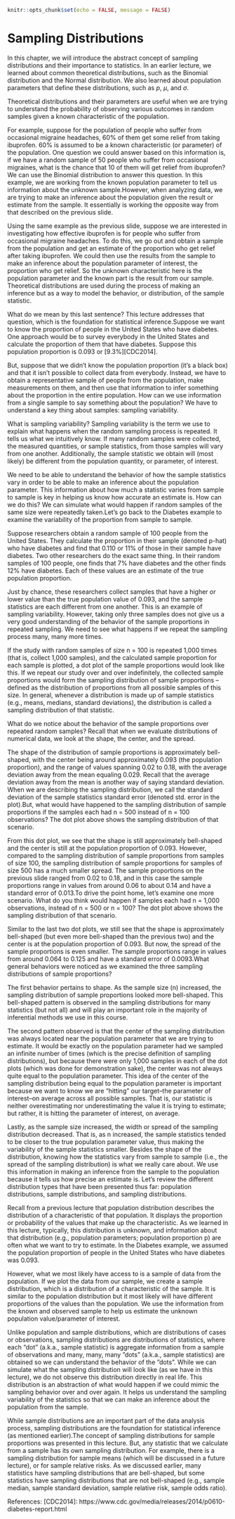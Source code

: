 ```r
knitr::opts_chunk$set(echo = FALSE, message = FALSE)
```

# Sampling Distributions
In this chapter, we will introduce the abstract concept of sampling distributions and their importance to statistics. In an earlier lecture, we learned about common theoretical distributions, such as the Binomial distribution and the Normal distribution. We also learned about population parameters that define these distributions, such as $p$, $\mu$, and $\sigma$.

Theoretical distributions and their parameters are useful when we are trying to understand the probability of observing various outcomes in random samples given a known characteristic of the population. 

For example, suppose for the population of people who suffer from occasional migraine headaches, 60% of them get some relief from taking ibuprofen. 60% is assumed to be a known characteristic (or parameter) of the population. One question we could answer based on this information is, if we have a random sample of 50 people who suffer from occasional migraines, what is the chance that 10 of them will get relief from ibuprofen? We can use the Binomial distribution to answer this question. In this example, we are working from the known population parameter to tell us information about the unknown sample.However, when analyzing data, we are trying to make an inference about the population given the result or estimate from the sample. It essentially is working the opposite way from that described on the previous slide. 

Using the same example as the previous slide, suppose we are interested in investigating how effective ibuprofen is for people who suffer from occasional migraine headaches. To do this, we go out and obtain a sample from the population and get an estimate of the proportion who get relief after taking ibuprofen. We could then use the results from the sample to make an inference about the population parameter of interest, the proportion who get relief. So the unknown characteristic here is the population parameter and the known part is the result from our sample. Theoretical distributions are used during the process of making an inference but as a way to model the behavior, or distribution, of the sample statistic. 

What do we mean by this last sentence? This lecture addresses that question, which is the foundation for statistical inference.Suppose we want to know the proportion of people in the United States who have diabetes. One approach would be to survey everybody in the United States and calculate the proportion of them that have diabetes. Suppose this population proportion is 0.093 or [9.3%][CDC2014].


But, suppose that we didn’t know the population proportion (it’s a black box) and that it isn’t possible to collect data from everybody. Instead, we have to obtain a representative sample of people from the population, make measurements on them, and then use that information to infer something about the proportion in the entire population. How can we use information from a single sample to say something about the population? We have to understand a key thing about samples: sampling variability.

What is sampling variability? 
Sampling variability is the term we use to explain what happens when the random sampling process is repeated. It tells us what we intuitively know. If many random samples were collected, the measured quantities, or sample statistics, from those samples will vary from one another. Additionally, the sample statistic we obtain will (most likely) be different from the population quantity, or parameter, of interest. 

We need to be able to understand the behavior of how the sample statistics vary in order to be able to make an inference about the population parameter. This information about how much a statistic varies from sample to sample is key in helping us know how accurate an estimate is. How can we do this? We can simulate what would happen if random samples of the same size were repeatedly taken.Let’s go back to the Diabetes example to examine the variability of the proportion from sample to sample. 

Suppose researchers obtain a random sample of 100 people from the United States. They calculate the proportion in their sample (denoted p-hat) who have diabetes and find that 0.110 or 11% of those in their sample have diabetes. Two other researchers do the exact same thing. In their random samples of 100 people, one finds that 7% have diabetes and the other finds 12% have diabetes. Each of these values are an estimate of the true population proportion. 

Just by chance, these researchers collect samples that have a higher or lower value than the true population value of 0.093, and the sample statistics are each different from one another. This is an example of sampling variability. However, taking only three samples does not give us a very good understanding of the behavior of the sample proportions in repeated sampling. We need to see what happens if we repeat the sampling process many, many more times. 

If the study with random samples of size n = 100 is repeated 1,000 times (that is, collect 1,000 samples), and the calculated sample proportion for each sample is plotted, a dot plot of the sample proportions would look like this. If we repeat our study over and over indefinitely, the collected sample proportions would form the sampling distribution of sample proportions – defined as the distribution of proportions from all possible samples of this size. In general, whenever a distribution is made up of sample statistics (e.g., means, medians, standard deviations), the distribution is called a sampling distribution of that statistic.

What do we notice about the behavior of the sample proportions over repeated random samples? Recall that when we evaluate distributions of numerical data, we look at the shape, the center, and the spread. 

The shape of the distribution of sample proportions is approximately bell-shaped, with the center being around approximately 0.093 (the population proportion), and the range of values spanning 0.02 to 0.18, with the average deviation away from the mean equaling 0.029. Recall that the average deviation away from the mean is another way of saying standard deviation. When we are describing the sampling distribution, we call the standard deviation of the sample statistics standard error (denoted std. error in the plot).But, what would have happened to the sampling distribution of sample proportions if the samples each had n = 500 instead of n = 100 observations? The dot plot above shows the sampling distribution of that scenario. 

From this dot plot, we see that the shape is still approximately bell-shaped and the center is still at the population proportion of 0.093. However, compared to the sampling distribution of sample proportions from samples of size 100, the sampling distribution of sample proportions for samples of size 500 has a much smaller spread. The sample proportions on the previous slide ranged from 0.02 to 0.18, and in this case the sample proportions range in values from around 0.06 to about 0.14 and have a standard error of 0.013.To drive the point home, let’s examine one more scenario. What do you think would happen if samples each had n = 1,000 observations, instead of n = 500 or n = 100? The dot plot above shows the sampling distribution of that scenario. 

Similar to the last two dot plots, we still see that the shape is approximately bell-shaped (but even more bell-shaped than the previous two) and the center is at the population proportion of 0.093. But now, the spread of the sample proportions is even smaller. The sample proportions range in values from around 0.064 to 0.125 and have a standard error of 0.0093.What general behaviors were noticed as we examined the three sampling distributions of sample proportions?

The first behavior pertains to shape. As the sample size (n) increased, the sampling distribution of sample proportions looked more bell-shaped. This bell-shaped pattern is observed in the sampling distributions for many statistics (but not all) and will play an important role in the majority of inferential methods we use in this course. 

The second pattern observed is that the center of the sampling distribution was always located near the population parameter that we are trying to estimate. It would be exactly on the population parameter had we sampled an infinite number of times (which is the precise definition of sampling distributions), but because there were only 1,000 samples in each of the dot plots (which was done for demonstration sake), the center was not always quite equal to the population parameter. This idea of the center of the sampling distribution being equal to the population parameter is important because we want to know we are “hitting” our target–the parameter of interest–on average across all possible samples. That is, our statistic is neither overestimating nor underestimating the value it is trying to estimate; but rather, it is hitting the parameter of interest, on average. 

Lastly, as the sample size increased, the width or spread of the sampling distribution decreased. That is, as n increased, the sample statistics tended to be closer to the true population parameter value, thus making the variability of the sample statistics smaller. Besides the shape of the distribution, knowing how the statistics vary from sample to sample (i.e., the spread of the sampling distribution) is what we really care about. We use this information in making an inference from the sample to the population because it tells us how precise an estimate is. Let’s review the different distribution types that have been presented thus far: population distributions, sample distributions, and sampling distributions.

Recall from a previous lecture that population distribution describes the distribution of a characteristic of that population. It displays the proportion or probability of the values that make up the characteristic. As we learned in this lecture, typically, this distribution is unknown, and information about that distribution (e.g., population parameters; population proportion p) are often what we want to try to estimate. In the Diabetes example, we assumed the population proportion of people in the United States who have diabetes was 0.093. 

However, what we most likely have access to is a sample of data from the population. If we plot the data from our sample, we create a sample distribution, which is a distribution of a characteristic of the sample. It is similar to the population distribution but it most likely will have different proportions of the values than the population. We use the information from the known and observed sample to help us estimate the unknown population value/parameter of interest. 

Unlike population and sample distributions, which are distributions of cases or observations, sampling distributions are distributions of statistics, where each “dot” (a.k.a., sample statistic) is aggregate information from a sample of observations and many, many, many ”dots” (a.k.a., sample statistics) are obtained so we can understand the behavior of the ”dots”. While we can simulate what the sampling distribution will look like (as we have in this lecture), we do not observe this distribution directly in real life. This distribution is an abstraction of what would happen if we could mimic the sampling behavior over and over again. It helps us understand the sampling variability of the statistics so that we can make an inference about the population from the sample. 

While sample distributions are an important part of the data analysis process, sampling distributions are the foundation for statistical inference (as mentioned earlier).The concept of sampling distributions for sample proportions was presented in this lecture. But, any statistic that we calculate from a sample has its own sampling distribution. For example, there is a sampling distribution for sample means (which will be discussed in a future lecture), or for sample relative risks. As we discussed earlier, many statistics have sampling distributions that are bell-shaped, but some statistics have sampling distributions that are not bell-shaped (e.g., sample median, sample standard deviation, sample relative risk, sample odds ratio). 

References:
[CDC2014]: https://www.cdc.gov/media/releases/2014/p0610-diabetes-report.html
